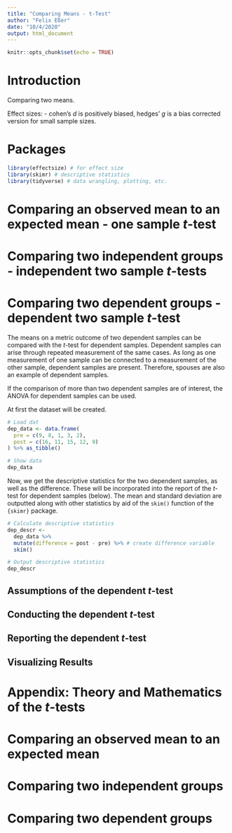 ```yaml
---
title: "Comparing Means - t-Test"
author: "Felix Eßer"
date: "10/4/2020"
output: html_document
---
```


```r
knitr::opts_chunk$set(echo = TRUE)
```

# Introduction


Comparing two means.

Effect sizes:
- cohen's $d$ is positively biased, hedges' $g$ is a bias corrected version for small sample sizes.




# Packages

```r
library(effectsize) # for effect size
library(skimr) # descriptive statistics
library(tidyverse) # data wrangling, plotting, etc.
```


# Comparing an observed mean to an expected mean - one sample $t$-test

# Comparing two independent groups - independent two sample $t$-tests
# Comparing two dependent groups - dependent two sample $t$-test

The means on a metric outcome of two dependent samples can be compared with the $t$-test for dependent samples. Dependent samples can arise through repeated measurement of the same cases. As long as one measurement of one sample can be connected to a measurement of the other sample, dependent samples are present. Therefore, spouses are also an example of dependent samples.

If the comparison of more than two dependent samples are of interest, the ANOVA for dependent samples can be used.

At first the dataset will be created.

```r
# Load dat
dep_data <- data.frame(
  pre = c(9, 8, 1, 3, 2),
  post = c(16, 11, 15, 12, 9)
) %>% as_tibble()

# Show data
dep_data
```

Now, we get the descriptive statistics for the two dependent samples, as well as the difference. These will be incorporated into the report of the $t$-test for dependent samples (below). The mean and standard deviation are outputted along with other statistics by aid of the `skim()` function of the `{skimr}` package.

```r
# Calculate descriptive statistics 
dep_descr <- 
  dep_data %>% 
  mutate(difference = post - pre) %>% # create difference variable
  skim()

# Output descriptive statistics
dep_descr
```



## Assumptions of the dependent $t$-test

## Conducting the dependent $t$-test

## Reporting the dependent $t$-test

## Visualizing Results

# Appendix: Theory and Mathematics of the $t$-tests


# Comparing an observed mean to an expected mean

# Comparing two independent groups

# Comparing two dependent groups






















